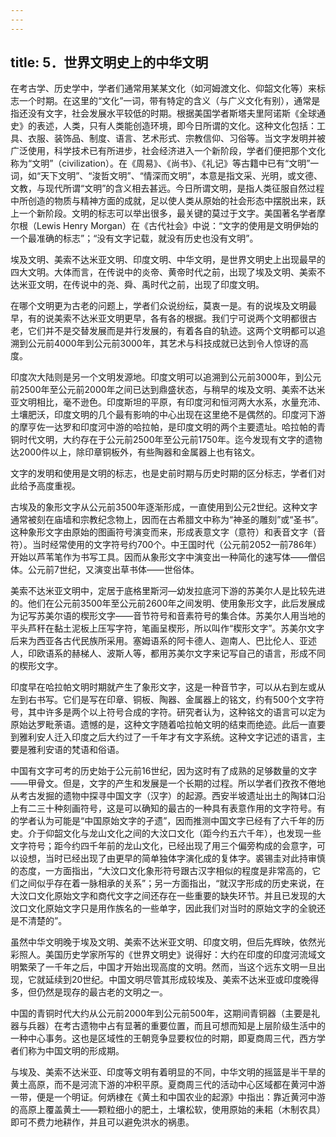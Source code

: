 ```yaml
---
---
---
```

title: 5．世界文明史上的中华文明
---




在考古学、历史学中，学者们通常用某某文化（如河姆渡文化、仰韶文化等）来标志一个时期。在这里的“文化”一词，带有特定的含义（与广义文化有别），通常是指还没有文字，社会发展水平较低的时期。根据美国学者斯塔夫里阿诺斯《全球通史》的表述，人类，只有人类能创造环境，即今日所谓的文化。这种文化包括：工具、衣服、装饰品、制度、语言、艺术形式、宗教信仰、习俗等。当文字发明并被广泛使用，科学技术已有所进步，社会经济进入一个新阶段，学者们便把那个文化称为“文明”（civilization）。在《周易》、《尚书》、《礼记》等古籍中已有“文明”一词，如“天下文明”、“浚哲文明”、“情深而文明”，本意是指文采、光明，或文德、文教，与现代所谓“文明”的含义相去甚远。今日所谓文明，是指人类征服自然过程中所创造的物质与精神方面的成就，足以使人类从原始的社会形态中摆脱出来，跃上一个新阶段。文明的标志可以举出很多，最关键的莫过于文字。美国著名学者摩尔根（Lewis Henry Morgan）在《古代社会》中说：“文字的使用是文明伊始的一个最准确的标志”；“没有文字记载，就没有历史也没有文明”。

埃及文明、美索不达米亚文明、印度文明、中华文明，是世界文明史上出现最早的四大文明。大体而言，在传说中的炎帝、黄帝时代之前，出现了埃及文明、美索不达米亚文明，在传说中的尧、舜、禹时代之前，出现了印度文明。

在哪个文明更为古老的问题上，学者们众说纷纭，莫衷一是。有的说埃及文明最早，有的说美索不达米亚文明更早，各有各的根据。我们宁可说两个文明都很古老，它们并不是交替发展而是并行发展的，有着各自的轨迹。这两个文明都可以追溯到公元前4000年到公元前3000年，其艺术与科技成就已达到令人惊讶的高度。

印度次大陆则是另一个文明发源地。印度文明可以追溯到公元前3000年，到公元前2500年至公元前2000年之间已达到鼎盛状态，与稍早的埃及文明、美索不达米亚文明相比，毫不逊色。印度斯坦的平原，有印度河和恒河两大水系，水量充沛、土壤肥沃，印度文明的几个最有影响的中心出现在这里绝不是偶然的。印度河下游的摩亨佐一达罗和印度河中游的哈拉帕，是印度文明的两个主要遗址。哈拉帕的青铜时代文明，大约存在于公元前2500年至公元前1750年。迄今发现有文字的遗物达2000件以上，除印章铜板外，有些陶器和金属器上也有铭文。

文字的发明和使用是文明的标志，也是史前时期与历史时期的区分标志，学者们对此给予高度重视。

古埃及的象形文字从公元前3500年逐渐形成，一直使用到公元2世纪。这种文字通常被刻在庙墙和宗教纪念物上，因而在古希腊文中称为“神圣的雕刻”或“圣书”。这种象形文字由原始的图画符号演变而来，形成表意文字（意符）和表音文字（音符）。当时经常使用的文字符号约700个。中王国时代（公元前2052—前786年）开始以芦苇笔作为书写工具。因而从象形文字中演变出一种简化的速写体——僧侣体。公元前7世纪，又演变出草书体——世俗体。

美索不达米亚文明中，定居于底格里斯河—幼发拉底河下游的苏美尔人是比较先进的。他们在公元前3500年至公元前2600年之间发明、使用象形文字，此后发展成为记写苏美尔语的楔形文字——音节符号和音素符号的集合体。苏美尔人用当地的平头芦秆在黏土泥板上压写字符，笔画呈楔形，所以叫作“楔形文字”。苏美尔文字后来为西亚各古代民族所采用。塞姆语系的阿卡德人、迦南人、巴比伦人、亚述人，印欧语系的赫梯人、波斯人等，都用苏美尔文字来记写自己的语言，形成不同的楔形文字。

印度早在哈拉帕文明时期就产生了象形文字，这是一种音节字，可以从右到左或从左到右书写。它们是写在印章、铜板、陶器、金属器上的铭文，约有500个文字符号，其中许多是两个以上符号合成的字符。研究者认为，这种铭文的语言可以定为原始达罗毗荼语。遗憾的是，这种文字随着哈拉帕文明的结束而绝迹。此后一直要到雅利安人迁入印度之后大约过了一千年才有文字系统。这种文字记述的语言，主要是雅利安语的梵语和俗语。

中国有文字可考的历史始于公元前16世纪，因为这时有了成熟的足够数量的文字——甲骨文。但是，文字的产生和发展是一个长期的过程。所以学者们孜孜不倦地从考古发掘的遗物中探寻中国文字（汉字）的起源。西安半坡遗址出土的陶钵口沿上有二三十种刻画符号，这是可以确知的最古的一种具有表意作用的文字符号。有的学者认为可能是“中国原始文字的孑遗”，因而推测中国文字已经有了六千年的历史。介于仰韶文化与龙山文化之间的大汶口文化（距今约五六千年），也发现一些文字符号；距今约四千年前的龙山文化，已经出现了用三个偏旁构成的会意字，可以设想，当时已经出现了由更早的简单独体字演化成的复体字。裘锡圭对此持审慎的态度，一方面指出，“大汶口文化象形符号跟古汉字相似的程度是非常高的，它们之间似乎存在着一脉相承的关系”；另一方面指出，“就汉字形成的历史来说，在大汶口文化原始文字和商代文字之间还存在一些重要的缺失环节。并且已发现的大汶口文化原始文字只是用作族名的一些单字，因此我们对当时的原始文字的全貌还是不清楚的”。

虽然中华文明晚于埃及文明、美索不达米亚文明、印度文明，但后先辉映，依然光彩照人。美国历史学家所写的《世界文明史》说得好：大约在印度的印度河流域文明繁荣了一千年之后，中国才开始出现高度的文明。然而，当这个远东文明一旦出现，它就延续到20世纪。中国文明尽管其形成较埃及、美索不达米亚或印度晚得多，但仍然是现存的最古老的文明之一。

中国的青铜时代大约从公元前2000年到公元前500年，这期间青铜器（主要是礼器与兵器）在考古遗物中占有显著的重要位置，而且可想而知是上层阶级生活中的一种中心事务。这也是区域性的王朝竞争显要权位的时期，即夏商周三代，西方学者们称为中国文明的形成期。

与埃及、美索不达米亚、印度等文明有着明显的不同，中华文明的摇篮是半干旱的黄土高原，而不是河流下游的冲积平原。夏商周三代的活动中心区域都在黄河中游一带，便是一个明证。何炳棣在《黄土和中国农业的起源》中指出：靠近黄河中游的高原上覆盖黄土——颗粒细小的肥土，土壤松软，使用原始的耒耜（木制农具）即可不费力地耕作，并且可以避免洪水的祸患。
